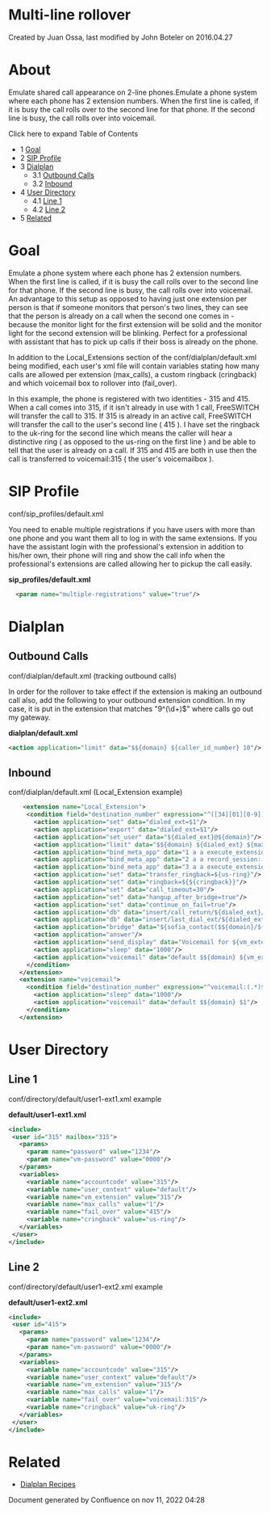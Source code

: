 
# Multi-line rollover 

 Created by  Juan Ossa, last modified by  John Boteler on 2016.04.27

# About

Emulate shared call appearance on 2-line phones.Emulate a phone system where each phone has 2 extension numbers. When the first line is called, if it is busy the call rolls over to the second line for that phone. If the second line is busy, the call rolls over into voicemail.

Click here to expand Table of Contents

* 1 [Goal](#goal)
* 2 [SIP Profile](#sip-profile)
* 3 [Dialplan](#dialplan--)  
   * 3.1 [Outbound Calls](#outbound-calls)  
   * 3.2 [Inbound](#inbound)
* 4 [User Directory](#user-directory)  
   * 4.1 [Line 1](#line-1)  
   * 4.2 [Line 2](#line-1)
* 5 [Related](#related)

# Goal

Emulate a phone system where each phone has 2 extension numbers. When the first line is called, if it is busy the call rolls over to the second line for that phone. If the second line is busy, the call rolls over into voicemail. An advantage to this setup as opposed to having just one extension per person is that if someone monitors that person's two lines, they can see that the person is already on a call when the second one comes in - because the monitor light for the first extension will be solid and the monitor light for the second extension will be blinking. Perfect for a professional with assistant that has to pick up calls if their boss is already on the phone.

In addition to the Local\_Extensions section of the conf/dialplan/default.xml being modified, each user's xml file will contain variables stating how many calls are allowed per extension (max\_calls), a custom ringback (cringback) and which voicemail box to rollover into (fail\_over).

In this example, the phone is registered with two identities - 315 and 415\. When a call comes into 315, if it isn't already in use with 1 call, FreeSWITCH will transfer the call to 315\. If 315 is already in an active call, FreeSWITCH will transfer the call to the user's second line ( 415 ). I have set the ringback to the uk-ring for the second line which means the caller will hear a distinctive ring ( as opposed to the us-ring on the first line ) and be able to tell that the user is already on a call. If 315 and 415 are both in use then the call is transferred to voicemail:315 ( the user's voicemailbox ).

# SIP Profile

conf/sip\_profiles/default.xml

You need to enable multiple registrations if you have users with more than one phone and you want them all to log in with the same extensions. If you have the assistant login with the professional's extension in addition to his/her own, their phone will ring and show the call info when the professional's extensions are called allowing her to pickup the call easily.

**sip\_profiles/default.xml**

```xml
  <param name="multiple-registrations" value="true"/>
```

# Dialplan  

## Outbound Calls

conf/dialplan/default.xml (tracking outbound calls)

In order for the rollover to take effect if the extension is making an outbound call also, add the following to your outbound extension condition. In my case, it is put in the extension that matches "9^(\\d+)$" where calls go out my gateway.

**dialplan/default.xml**

```xml
<action application="limit" data="$${domain} ${caller_id_number} 10"/> 
```

## Inbound

conf/dialplan/default.xml (Local\_Extension example)

```xml
    <extension name="Local_Extension">
     <condition field="destination_number" expression="^([34][01][0-9])$">
       <action application="set" data="dialed_ext=$1"/>
       <action application="export" data="dialed_ext=$1"/>
       <action application="set_user" data="${dialed_ext}@${domain}"/>
       <action application="limit" data="$${domain} ${dialed_ext} ${max_calls} ${fail_over}"/>
       <action application="bind_meta_app" data="1 a a execute_extension::dx XML features"/>
       <action application="bind_meta_app" data="2 a a record_session::$${base_dir}/recordings/${caller_id_number}.${strftime(%Y-%m-%d-%H-%M-%S)}.wav"/>
       <action application="bind_meta_app" data="3 a a execute_extension::cf XML features"/>
       <action application="set" data="transfer_ringback=${us-ring}"/>
       <action application="set" data="ringback=${${cringback}}"/>
       <action application="set" data="call_timeout=30"/>
       <action application="set" data="hangup_after_bridge=true"/>
       <action application="set" data="continue_on_fail=true"/>
       <action application="db" data="insert/call_return/${dialed_ext}/${caller_id_number}"/>
       <action application="db" data="insert/last_dial_ext/${dialed_ext}/${uuid}"/>
       <action application="bridge" data="${sofia_contact($${domain}/${dialed_ext}@$${domain})}"/>
       <action application="answer"/>
       <action application="send_display" data="Voicemail for ${vm_extension}"/>
       <action application="sleep" data="1000"/>
       <action application="voicemail" data="default $${domain} ${vm_extension}"/>
     </condition>
   </extension>
   <extension name="voicemail">
     <condition field="destination_number" expression="^voicemail:(.*)$">
       <action application="sleep" data="1000"/>
       <action application="voicemail" data="default $${domain} $1"/>
     </condition>
   </extension>
```

# User Directory

## Line 1

conf/directory/default/user1-ext1.xml example

**default/user1-ext1.xml**

```xml
<include>
 <user id="315" mailbox="315">
   <params>
     <param name="password" value="1234"/>
     <param name="vm-password" value="0000"/>
   </params>
   <variables>
     <variable name="accountcode" value="315"/>
     <variable name="user_context" value="default"/>
     <variable name="vm_extension" value="315"/>
     <variable name="max_calls" value="1"/>
     <variable name="fail_over" value="415"/>
     <variable name="cringback" value="us-ring"/>
   </variables>
 </user>
</include> 
```

## Line 2

conf/directory/default/user1-ext2.xml example

**default/user1-ext2.xml**

```xml
<include>
 <user id="415">
   <params>
     <param name="password" value="1234"/>
     <param name="vm-password" value="0000"/>
   </params>
   <variables>
     <variable name="accountcode" value="315"/>
     <variable name="user_context" value="default"/>
     <variable name="vm_extension" value="315"/>
     <variable name="max_calls" value="1"/>
     <variable name="fail_over" value="voicemail:315"/>
     <variable name="cringback" value="uk-ring"/>
   </variables>
 </user>
</include> 
```

# Related

* [Dialplan Recipes](../Dialplan/Dialplan-Recipes_9634252.mdx#about)

Document generated by Confluence on nov 11, 2022 04:28
